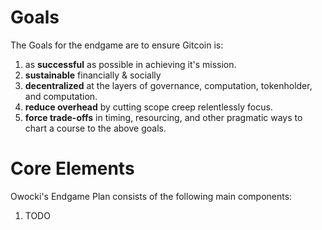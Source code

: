 # Goals 

The Goals for the endgame are to ensure Gitcoin is:

1. as **successful** as possible in achieving it's mission.
2. **sustainable** financially & socially
3. **decentralized** at the layers of governance, computation, tokenholder, and computation.
4. **reduce overhead** by cutting scope creep relentlessly focus.
5. **force trade-offs** in timing, resourcing, and other pragmatic ways to chart a course to the above goals.

# Core Elements

Owocki's Endgame Plan consists of the following main components:

1. TODO